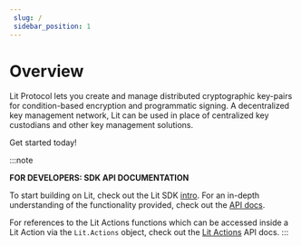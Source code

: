 ```yaml
--- 
 slug: /
 sidebar_position: 1
--- 
```


# Overview

Lit Protocol lets you create and manage distributed cryptographic key-pairs for condition-based encryption and programmatic signing. A decentralized key management network, Lit can be used in place of centralized key custodians and other key management solutions.

Get started today!

:::note

**FOR DEVELOPERS: SDK API DOCUMENTATION**

To start building on Lit, check out the Lit SDK [intro](../SDK/intro). For an in-depth understanding of the functionality provided, check out the [API docs](https://js-sdk.litprotocol.com/). 

For references to the Lit Actions functions which can be accessed inside a Lit Action via the `Lit.Actions` object, check out the [Lit Actions](http://actions-docs.litprotocol.com/) API docs.
:::

<QuickStartSection title="Quick Start"></QuickStartSection>
<CoreConceptsSection title="Core Concepts"></CoreConceptsSection>
<LearnCodeSection title="Learn through Code"></LearnCodeSection>
<EcosystemSection title="Explore the Lit Ecosystem"></EcosystemSection>
